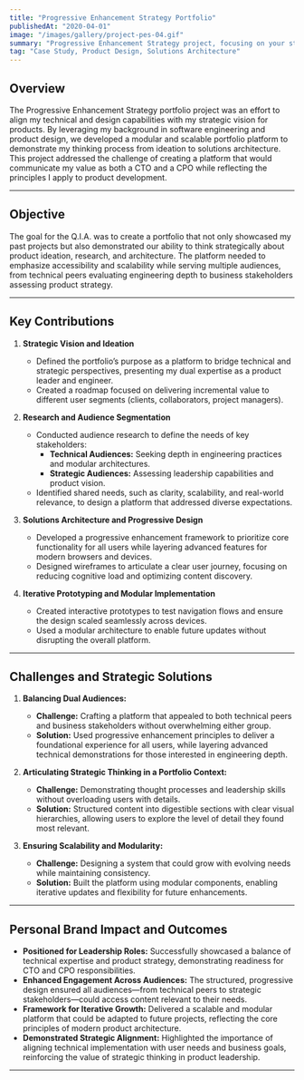 ```yaml
---
title: "Progressive Enhancement Strategy Portfolio"
publishedAt: "2020-04-01"
image: "/images/gallery/project-pes-04.gif"
summary: "Progressive Enhancement Strategy project, focusing on your strategic thinking showcasing my capabilities as a CTO and CPO. This case study emphasizes my team's strategic decision-making and ability to align technical and business goals, showcasing our readiness for product leadership. "
tag: "Case Study, Product Design, Solutions Architecture"
---
```



## Overview
The Progressive Enhancement Strategy portfolio project was an effort to align my technical and design capabilities with my strategic vision for products. By leveraging my background in software engineering and product design, we developed a modular and scalable portfolio platform to demonstrate my thinking process from ideation to solutions architecture. This project addressed the challenge of creating a platform that would communicate my value as both a CTO and a CPO while reflecting the principles I apply to product development.

---

## Objective  
The goal for the Q.I.A. was to create a portfolio that not only showcased my past projects but also demonstrated our ability to think strategically about product ideation, research, and architecture. The platform needed to emphasize accessibility and scalability while serving multiple audiences, from technical peers evaluating engineering depth to business stakeholders assessing product strategy.

---

## Key Contributions  

1. **Strategic Vision and Ideation**  
   - Defined the portfolio’s purpose as a platform to bridge technical and strategic perspectives, presenting my dual expertise as a product leader and engineer.  
   - Created a roadmap focused on delivering incremental value to different user segments (clients, collaborators, project managers).

2. **Research and Audience Segmentation**  
   - Conducted audience research to define the needs of key stakeholders:  
     - **Technical Audiences:** Seeking depth in engineering practices and modular architectures.  
     - **Strategic Audiences:** Assessing leadership capabilities and product vision.  
   - Identified shared needs, such as clarity, scalability, and real-world relevance, to design a platform that addressed diverse expectations.

3. **Solutions Architecture and Progressive Design**  
   - Developed a progressive enhancement framework to prioritize core functionality for all users while layering advanced features for modern browsers and devices.  
   - Designed wireframes to articulate a clear user journey, focusing on reducing cognitive load and optimizing content discovery.

4. **Iterative Prototyping and Modular Implementation**  
   - Created interactive prototypes to test navigation flows and ensure the design scaled seamlessly across devices.  
   - Used a modular architecture to enable future updates without disrupting the overall platform.

---

## Challenges and Strategic Solutions

1. **Balancing Dual Audiences:**  
   - **Challenge:** Crafting a platform that appealed to both technical peers and business stakeholders without overwhelming either group.  
   - **Solution:** Used progressive enhancement principles to deliver a foundational experience for all users, while layering advanced technical demonstrations for those interested in engineering depth.

2. **Articulating Strategic Thinking in a Portfolio Context:**  
   - **Challenge:** Demonstrating thought processes and leadership skills without overloading users with details.  
   - **Solution:** Structured content into digestible sections with clear visual hierarchies, allowing users to explore the level of detail they found most relevant.

3. **Ensuring Scalability and Modularity:**  
   - **Challenge:** Designing a system that could grow with evolving needs while maintaining consistency.  
   - **Solution:** Built the platform using modular components, enabling iterative updates and flexibility for future enhancements.

---

## Personal Brand Impact and Outcomes 

- **Positioned for Leadership Roles:** Successfully showcased a balance of technical expertise and product strategy, demonstrating readiness for CTO and CPO responsibilities.  
- **Enhanced Engagement Across Audiences:** The structured, progressive design ensured all audiences—from technical peers to strategic stakeholders—could access content relevant to their needs.  
- **Framework for Iterative Growth:** Delivered a scalable and modular platform that could be adapted to future projects, reflecting the core principles of modern product architecture.  
- **Demonstrated Strategic Alignment:** Highlighted the importance of aligning technical implementation with user needs and business goals, reinforcing the value of strategic thinking in product leadership.

---
